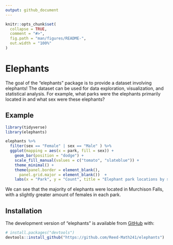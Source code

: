 ```yaml
---
output: github_document
---
```


<!-- README.md is generated from README.Rmd. Please edit that file -->

<!-- You'll still need to render `README.Rmd` regularly, to keep `README.md` up-to-date. `devtools::build_readme()` is handy for this.  -->

```r
knitr::opts_chunk$set(
  collapse = TRUE,
  comment = "#>",
  fig.path = "man/figures/README-",
  out.width = "100%"
)
```

# Elephants

<!-- badges: start -->
<!-- badges: end -->

The goal of the "elephants" package is to provide a dataset involving elephants! The dataset can be used for data exploration, visualization, and statistical analysis. For example, what parks were the elephants primarily located in and what sex were these elephants?

## Example

```r
library(tidyverse)
library(elephants)

elephants %>%
  filter(sex == "Female" | sex == "Male" ) %>%
  ggplot(mapping = aes(x = park, fill = sex)) +
    geom_bar(position = "dodge") +
    scale_fill_manual(values = c("tomato", "slateblue")) + 
    theme_minimal() +
    theme(panel.border = element_blank(),
      panel.grid.major = element_blank())  +
    labs(x = "Park", y = "Count", title = "Elephant park locations by sex")

```

We can see that the majority of elephants were located in Murchison Falls, with a slightly greater amount of females in each park.

## Installation

The development version of "elephants" is available from [GitHub](https://github.com/) with:

``` r
# install.packages("devtools")
devtools::install_github("https://github.com/Reed-Math241/elephants")
```




